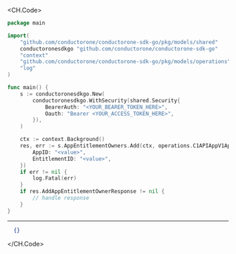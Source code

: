 
<CH.Code>
```go Add.go
package main

import(
	"github.com/conductorone/conductorone-sdk-go/pkg/models/shared"
	conductoronesdkgo "github.com/conductorone/conductorone-sdk-go"
	"context"
	"github.com/conductorone/conductorone-sdk-go/pkg/models/operations"
	"log"
)

func main() {
    s := conductoronesdkgo.New(
        conductoronesdkgo.WithSecurity(shared.Security{
            BearerAuth: "<YOUR_BEARER_TOKEN_HERE>",
            Oauth: "Bearer <YOUR_ACCESS_TOKEN_HERE>",
        }),
    )

    ctx := context.Background()
    res, err := s.AppEntitlementOwners.Add(ctx, operations.C1APIAppV1AppEntitlementOwnersAddRequest{
        AppID: "<value>",
        EntitlementID: "<value>",
    })
    if err != nil {
        log.Fatal(err)
    }
    if res.AddAppEntitlementOwnerResponse != nil {
        // handle response
    }
}
```
---

```json Example Response
  {}
```
</CH.Code>
